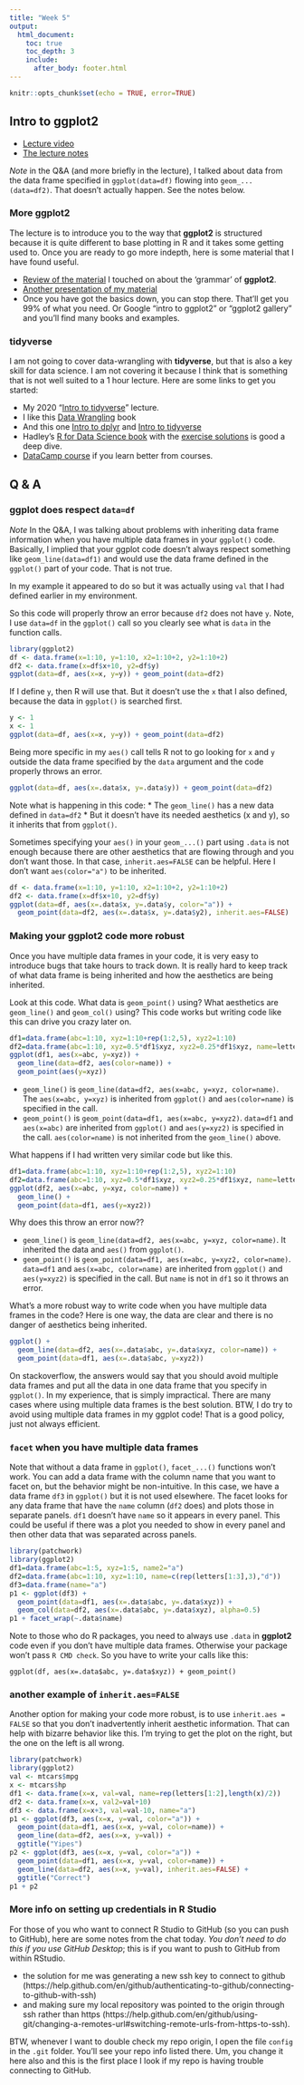 ```yaml
---
title: "Week 5"
output:
  html_document:
    toc: true
    toc_depth: 3
    include:
      after_body: footer.html
---
```


```r
knitr::opts_chunk$set(echo = TRUE, error=TRUE)
```

## Intro to **ggplot2**

* [Lecture video](https://youtu.be/MjbkJjB31kA)
* [The lecture notes](week5-ggplot2.html)

*Note* in the Q&A (and more briefly in the lecture), I talked about data from the data frame specified in `ggplot(data=df)` flowing into `geom_...(data=df2)`. That doesn't actually happen. See the notes below.

### More **ggplot2**

The lecture is to introduce you to the way that **ggplot2** is structured because it is quite different to base plotting in R and it takes some getting used to. Once you are ready to go more indepth, here is some material that I have found useful.

* [Review of the material](https://tidyverse-intro.github.io/1-ggplot2.html) I touched on about the 'grammar' of **ggplot2**.
* [Another presentation of my material](https://bookdown.org/agrogankaylor/quick-intro-to-ggplot2/quick-intro-to-ggplot2.html)
* Once you have got the basics down, you can stop there. That'll get you 99% of what you need. Or Google "intro to ggplot2" or "ggplot2 gallery" and you'll find many books and examples.


### **tidyverse**

I am not going to cover data-wrangling with **tidyverse**, but that is also a key skill for data science. I am not covering it because I think that is something that is not well suited to a 1 hour lecture.  Here are some links to get you started:

* My 2020 "[Intro to tidyverse](https://rverse-tutorials.github.io/RWorkflow-NWFSC-2020/week9-data-wrangling.html)" lecture.
* I like this [Data Wrangling](https://dcl-wrangle.stanford.edu/) book
* And this one [Intro to dplyr](https://tidyverse-intro.github.io/3-dplyr.html) and [Intro to tidyverse](https://tidyverse-intro.github.io/4-tidy.html)
* Hadley's [R for Data Science book](https://r4ds.had.co.nz/index.html) with the [exercise solutions](https://jrnold.github.io/r4ds-exercise-solutions/) is good a deep dive.
* [DataCamp course](https://www.datacamp.com/courses/introduction-to-the-tidyverse) if you learn better from courses.

## Q & A

### ggplot does respect `data=df`

*Note* In the Q&A, I was talking about problems with inheriting data frame information when you have multiple data frames in your `ggplot()` code. Basically, I implied that your ggplot code doesn't always respect something like `geom_line(data=df1)` and would use the data frame defined in the `ggplot()` part of your code. That is not true.

In my example it appeared to do so but it was actually using `val` that I had defined earlier in my environment.

So this code will properly throw an error because `df2` does not have `y`. Note, I use `data=df` in the `ggplot()` call so you clearly see what is `data` in the function calls.
```r
library(ggplot2)
df <- data.frame(x=1:10, y=1:10, x2=1:10+2, y2=1:10+2)
df2 <- data.frame(x=df$x+10, y2=df$y)
ggplot(data=df, aes(x=x, y=y)) + geom_point(data=df2)
```

If I define `y`, then R will use that. But it doesn't use the `x` that I also defined, because the data in `ggplot()` is searched first.
```r
y <- 1
x <- 1
ggplot(data=df, aes(x=x, y=y)) + geom_point(data=df2)
```

Being more specific in my `aes()` call tells R not to go looking for `x` and `y` outside the data frame specified by the `data` argument and the code properly throws an error.
```r
ggplot(data=df, aes(x=.data$x, y=.data$y)) + geom_point(data=df2)
```
Note what is happening in this code:
* The `geom_line()` has a new data defined in `data=df2`
* But it doesn't have its needed aesthetics (x and y), so it inherits that from `ggplot()`. 

Sometimes specifying your `aes()` in your `geom_...()` part using `.data` is not enough because there are other aesthetics that are flowing through and you don't want those. In that case, `inherit.aes=FALSE` can be helpful. Here I don't want `aes(color="a")` to be inherited.
```r
df <- data.frame(x=1:10, y=1:10, x2=1:10+2, y2=1:10+2)
df2 <- data.frame(x=df$x+10, y2=df$y)
ggplot(data=df, aes(x=.data$x, y=.data$y, color="a")) + 
  geom_point(data=df2, aes(x=.data$x, y=.data$y2), inherit.aes=FALSE)
```

### Making your ggplot2 code more robust

Once you have multiple data frames in your code, it is very easy to introduce bugs that take hours to track down. It is really hard to keep track of what data frame is being inherited and how the aesthetics are being inherited. 

Look at this code. What data is `geom_point()` using? What aesthetics are `geom_line()` and `geom_col()` using? This code works but writing code like this can drive you crazy later on.
```r
df1=data.frame(abc=1:10, xyz=1:10+rep(1:2,5), xyz2=1:10)
df2=data.frame(abc=1:10, xyz=0.5*df1$xyz, xyz2=0.25*df1$xyz, name=letters[rep(1:2,5)])
ggplot(df1, aes(x=abc, y=xyz)) + 
  geom_line(data=df2, aes(color=name)) + 
  geom_point(aes(y=xyz))
```

* `geom_line()` is `geom_line(data=df2, aes(x=abc, y=xyz, color=name)`. The `aes(x=abc, y=xyz)` is inherited from `ggplot()` and `aes(color=name)` is specified in the call.
* `geom_point()` is `geom_point(data=df1, aes(x=abc, y=xyz2)`. `data=df1` and `aes(x=abc)` are inherited from `ggplot()` and `aes(y=xyz2)` is specified in the call. `aes(color=name)` is not inherited from the `geom_line()` above.

What happens if I had written very similar code but like this.
```r
df1=data.frame(abc=1:10, xyz=1:10+rep(1:2,5), xyz2=1:10)
df2=data.frame(abc=1:10, xyz=0.5*df1$xyz, xyz2=0.25*df1$xyz, name=letters[rep(1:2,5)])
ggplot(df2, aes(x=abc, y=xyz, color=name)) + 
  geom_line() + 
  geom_point(data=df1, aes(y=xyz2))
```
Why does this throw an error now??

* `geom_line()` is `geom_line(data=df2, aes(x=abc, y=xyz, color=name)`. It inherited the data and `aes()` from `ggplot()`.
* `geom_point()` is `geom_point(data=df1, aes(x=abc, y=xyz2, color=name)`. `data=df1` and `aes(x=abc, color=name)` are inherited from `ggplot()` and `aes(y=xyz2)` is specified in the call. But `name` is not in `df1` so it throws an error.

What's a more robust way to write code when you have multiple data frames in the code? Here is one way, the data are clear and there is no danger of aesthetics being inherited.
```r
ggplot() + 
  geom_line(data=df2, aes(x=.data$abc, y=.data$xyz, color=name)) + 
  geom_point(data=df1, aes(x=.data$abc, y=xyz2))
```

On stackoverflow, the answers would say that you should avoid multiple data frames and put all the data in one data frame that you specify in `ggplot()`. In my experience, that is simply impractical. There are many cases where using multiple data frames is the best solution. BTW, I do try to avoid using multiple data frames in my ggplot code! That is a good policy, just not always efficient.

### `facet` when you have multiple data frames

Note that without a data frame in `ggplot()`, `facet_...()` functions won't work. You can add a data frame with the column name that you want to facet on, but the behavior might be non-intuitive. In this case, we have a data frame `df3` in `ggplot()` but it is not used elsewhere. The facet looks for any data frame that have the `name` column (`df2` does) and plots those in separate panels. `df1` doesn't have `name` so it appears in every panel. This could be useful if there was a plot you needed to show in every panel and then other data that was separated across panels.
```r
library(patchwork)
library(ggplot2)
df1=data.frame(abc=1:5, xyz=1:5, name2="a")
df2=data.frame(abc=1:10, xyz=1:10, name=c(rep(letters[1:3],3),"d"))
df3=data.frame(name="a")
p1 <- ggplot(df3) +
  geom_point(data=df1, aes(x=.data$abc, y=.data$xyz)) +
  geom_col(data=df2, aes(x=.data$abc, y=.data$xyz), alpha=0.5)
p1 + facet_wrap(~.data$name)
```

Note to those who do R packages, you need to always use `.data` in **ggplot2** code even if you don't have multiple data frames. Otherwise your package won't pass `R CMD check`. So you have to write your calls like this:
```
ggplot(df, aes(x=.data$abc, y=.data$xyz)) + geom_point()
```

### another example of `inherit.aes=FALSE`

Another option for making your code more robust, is to use `inherit.aes = FALSE` so that you don't inadvertently inherit aesthetic information. That can help with bizarre behavior like this. I'm trying to get the plot on the right, but the one on the left is all wrong.
```r
library(patchwork)
library(ggplot2)
val <- mtcars$mpg
x <- mtcars$hp
df1 <- data.frame(x=x, val=val, name=rep(letters[1:2],length(x)/2))
df2 <- data.frame(x=x, val2=val+10)
df3 <- data.frame(x=x+3, val=val-10, name="a")
p1 <- ggplot(df3, aes(x=x, y=val, color="a")) +
  geom_point(data=df1, aes(x=x, y=val, color=name)) +
  geom_line(data=df2, aes(x=x, y=val)) + 
  ggtitle("Yipes")
p2 <- ggplot(df3, aes(x=x, y=val, color="a")) +
  geom_point(data=df1, aes(x=x, y=val, color=name)) +
  geom_line(data=df2, aes(x=x, y=val), inherit.aes=FALSE) + 
  ggtitle("Correct")
p1 + p2
```

### More info on setting up credentials in R Studio

For those of you who want to connect R Studio to GitHub (so you can push to GitHub), here are some notes from the chat today. *You don't need to do this if you use GitHub Desktop*; this is if you want to push to GitHub from within RStudio.

* the solution for me was generating a new ssh key to connect to github (https://help.github.com/en/github/authenticating-to-github/connecting-to-github-with-ssh) 
* and making sure my local repository was pointed to the origin through ssh rather than https (https://help.github.com/en/github/using-git/changing-a-remotes-url#switching-remote-urls-from-https-to-ssh).

BTW, whenever I want to double check my repo origin, I open the file `config` in the `.git` folder. You'll see your repo info listed there. Um, you change it here also and this is the first place I look if my repo is having trouble connecting to GitHub.
